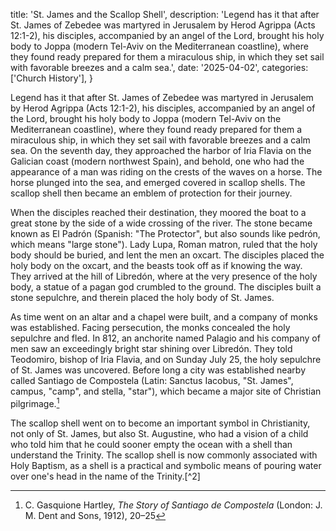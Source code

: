   title: 'St. James and the Scallop Shell',
  description: 'Legend has it that after St. James of Zebedee was martyred in Jerusalem by Herod Agrippa (Acts 12:1-2), his disciples, accompanied by an angel of the Lord, brought his holy body to Joppa (modern Tel-Aviv on the Mediterranean coastline), where they found ready prepared for them a miraculous ship, in which they set sail with favorable breezes and a calm sea.',
  date: '2025-04-02',
  categories: ['Church History'],
}

Legend has it that after St. James of Zebedee was martyred in Jerusalem by Herod Agrippa (Acts 12:1-2), his disciples, accompanied by an angel of the Lord, brought his holy body to Joppa (modern Tel-Aviv on the Mediterranean coastline), where they found ready prepared for them a miraculous ship, in which they set sail with favorable breezes and a calm sea. On the seventh day, they approached the harbor of Iria Flavia on the Galician coast (modern northwest Spain), and behold, one who had the appearance of a man was riding on the crests of the waves on a horse. The horse plunged into the sea, and emerged covered in scallop shells. The scallop shell then became an emblem of protection for their journey.

When the disciples reached their destination, they moored the boat to a great stone by the side of a wide crossing of the river. The stone became known as El Padrón (Spanish: "The Protector", but also sounds like pedrón, which means "large stone"). Lady Lupa, Roman matron, ruled that the holy body should be buried, and lent the men an oxcart. The disciples placed the holy body on the oxcart, and the beasts took off as if knowing the way. They arrived at the hill of Libredón, where at the very presence of the holy body, a statue of a pagan god crumbled to the ground. The disciples built a stone sepulchre, and therein placed the holy body of St. James.

As time went on an altar and a chapel were built, and a company of monks was established. Facing persecution, the monks concealed the holy sepulchre and fled. In 812, an anchorite named Palagio and his company of men saw an exceedingly bright star shining over Libredón. They told Teodomiro, bishop of Iria Flavia, and on Sunday July 25, the holy sepulchre of St. James was uncovered. Before long a city was established nearby called Santiago de Compostela (Latin: Sanctus Iacobus, "St. James", campus, "camp", and stella, "star"), which became a major site of Christian pilgrimage.[^1]

The scallop shell went on to become an important symbol in Christianity, not only of St. James, but also St. Augustine, who had a vision of a child who told him that he could sooner empty the ocean with a shell than understand the Trinity. The scallop shell is now commonly associated with Holy Baptism, as a shell is a practical and symbolic means of pouring water over one's head in the name of the Trinity.[^2]

[^1]: C. Gasquione Hartley, *The Story of Santiago de Compostela* (London: J. M. Dent and Sons, 1912), 20–25
[^1]: John A. Hardon, "Shell", in the *Modern Catholic Dictionary* (New York: Doubleday and Company, 1980), 503
